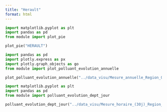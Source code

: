 ```yaml
---
title: "Herault"
format: html
---
```


```python
import matplotlib.pyplot as plt
import pandas as pd
from module import plot_pie

plot_pie("HERAULT")
```


```python
import pandas as pd
import plotly.express as px
import plotly.graph_objects as go
from module import plot_polluant_evolution_annuelle

plot_polluant_evolution_annuelle("../data_visu/Mesure_annuelle_Region_Occitanie_Polluants_Principaux.csv","HERAULT",['NO2', 'PM2.5', 'PM10', 'NOX', 'NO','O3'])
```


```python
import matplotlib.pyplot as plt
import pandas as pd
from module import polluant_evolution_dept_jour

polluant_evolution_dept_jour("../data_visu/Mesure_horaire_(30j)_Region_Occitanie_Polluants_Reglementaires.csv",['NO2', 'PM2.5', 'PM10', 'NOX', 'NO','O3'],"HERAULT")
```